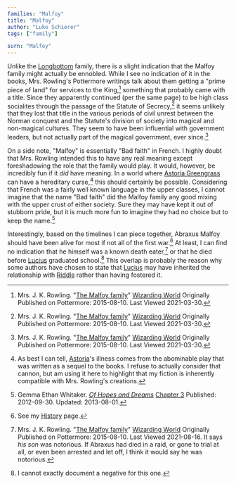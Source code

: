 ```yaml
---
families: "Malfoy"
title: "Malfoy"
author: "Luke Schierer"
tags: ["family"]

surn: "Malfoy"
---
```


Unlike the [Longbottom][] family, there is a slight indication that the Malfoy
family might actually be ennobled.  While I see no indication of it in the
books, Mrs. Rowling's Pottermore writings talk about them getting a "prime
piece of land" for services to the King,[^210330-3] something that probably
came with a title.  Since they apparently continued (per the same page) to be
high class socialites through the passage of the Statute of Secrecy,[^210330-4]
it seems unlikely that they lost that title in the various periods of civil
unrest between the Norman conquest and the Statute's division of society into
magical and non-magical cultures.  They seem to have been influential with
government leaders, but not actually part of the magical government, ever
since.[^210330-5]

[Longbottom]: <../longbottom>

On a side note, "Malfoy" is essentially "Bad faith" in French.  I highly doubt
that Mrs. Rowling intended this to have any real meaning except foreshadowing
the role that the family would play.  It would, however, be incredibly fun if
it *did* have meaning.  In a world where [Astoria Greengrass][Astoria] can have
a hereditary curse,[^210421-1] this should certainly be possible.  Considering
that French was a fairly well known language in the upper classes, I cannot
imagine that the name "Bad faith" did the Malfoy family any good mixing with
the upper crust of either society.  Sure they may have kept it out of stubborn
pride, but it is much more fun to imagine they had no choice but to keep the
name.[^210421-2]

Interestingly, based on the timelines I can piece together, Abraxus Malfoy
should have been alive for most if not all of the first war.[^210816-1] At
least, I can find no indication that he himself was a known death
eater,[^210816-2] or that he died before [Lucius][] graduated
school.[^210816-3]  This overlap is probably the reason why some authors have
chosen to state that [Lucius][] may have inherited the relationship with
[Riddle][] rather than having fostered it.

[Riddle]: <../riddle/tom_marvolo>

[Lucius]: <lucius_abraxas>

[History]: <../../history>

[^210816-3]: I cannot exactly document a negative for this one.

[^210816-2]: Mrs. J. K. Rowling.
    "[The Malfoy family](https://www.wizardingworld.com/writing-by-jk-rowling/the-malfoy-family)"
    [Wizarding World](https://www.wizardingworld.com/) Originally Published on
    Pottermore: 2015-08-10. Last Viewed 2021-08-16.
    It says *his son* was notorious.  If Abraxus had died in a raid, or gone to
    trial at all, or even been arrested and let off, I think it would say he was
    notorious.

[^210816-1]: See my [History][] page.

[^210421-2]: Gemma Ethan Whitaker.
    _[Of Hopes and Dreams](https://www.fanfiction.net/s/8569969)_
    [Chapter 3](https://www.fanfiction.net/s/8569969/3/Of-Hopes-and-Dreams)
    Published: 2012-09-30. Updated: 2013-08-01.

[^210421-1]: As best I can tell, [Astoria][]'s illness comes from the abominable
    play that was written as a sequel to the books.  I refuse to actually
    consider that cannon, but am using it here to highlight that my fiction is
    inherently compatible with Mrs. Rowling's creations.

[^210330-3]: Mrs. J. K. Rowling.
    "[The Malfoy family](https://www.wizardingworld.com/writing-by-jk-rowling/the-malfoy-family)"
    [Wizarding World](https://www.wizardingworld.com/) Originally Published on
    Pottermore: 2015-08-10. Last Viewed 2021-03-30.

[^210330-4]: Mrs. J. K. Rowling.
    "[The Malfoy family](https://www.wizardingworld.com/writing-by-jk-rowling/the-malfoy-family)"
    [Wizarding World](https://www.wizardingworld.com/) Originally Published on
    Pottermore: 2015-08-10. Last Viewed 2021-03-30.

[^210330-5]: Mrs. J. K. Rowling.
    "[The Malfoy family](https://www.wizardingworld.com/writing-by-jk-rowling/the-malfoy-family)"
    [Wizarding World](https://www.wizardingworld.com/) Originally Published on
    Pottermore: 2015-08-10. Last Viewed 2021-03-30.

[Astoria]: <../greengrass/astoria>
